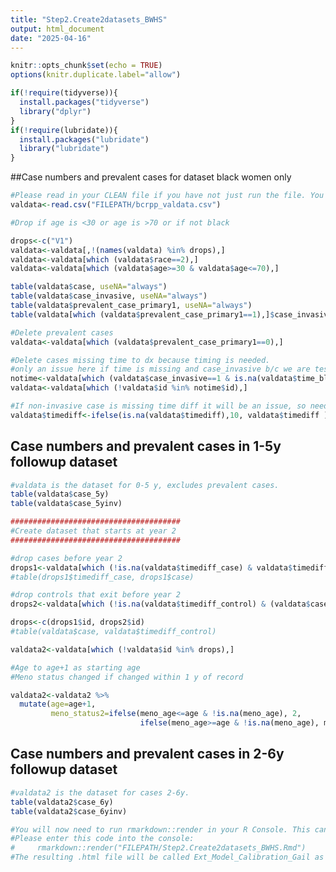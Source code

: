 ---
title: "Step2.Create2datasets_BWHS"
output: html_document
date: "2025-04-16"
---

```{r setup, include=FALSE}
knitr::opts_chunk$set(echo = TRUE)
options(knitr.duplicate.label="allow")
```

```{r setup, include=FALSE}
if(!require(tidyverse)){
  install.packages("tidyverse")
  library("dplyr")
}
if(!require(lubridate)){
  install.packages("lubridate")
  library("lubridate")
}
```

##Case numbers and prevalent cases for dataset black women only

```{r chunk1}

#Please read in your CLEAN file if you have not just run the file. You can also source Step1_Clean_CTS.R
valdata<-read.csv("FILEPATH/bcrpp_valdata.csv")

#Drop if age is <30 or age is >70 or if not black

drops<-c("V1")
valdata<-valdata[,!(names(valdata) %in% drops),]
valdata<-valdata[which (valdata$race==2),]
valdata<-valdata[which (valdata$age>=30 & valdata$age<=70),]

table(valdata$case, useNA="always")
table(valdata$case_invasive, useNA="always")
table(valdata$prevalent_case_primary1, useNA="always")
table(valdata[which (valdata$prevalent_case_primary1==1),]$case_invasive , useNA="always")

```

```{r include=FALSE}
#Delete prevalent cases 
valdata<-valdata[which (valdata$prevalent_case_primary1==0),]

#Delete cases missing time to dx because timing is needed.
#only an issue here if time is missing and case_invasive b/c we are testing invasive model
notime<-valdata[which (valdata$case_invasive==1 & is.na(valdata$time_bltodx1)),]
valdata<-valdata[which (!valdata$id %in% notime$id),]

#If non-invasive case is missing time diff it will be an issue, so need to correct - make assumption it is across interval
valdata$timediff<-ifelse(is.na(valdata$timediff),10, valdata$timediff )
```

## Case numbers and prevalent cases in 1-5y followup dataset

```{r}
#valdata is the dataset for 0-5 y, excludes prevalent cases.
table(valdata$case_5y)
table(valdata$case_5yinv)
```

```{r chunk2, echo=FALSE}
######################################
#Create dataset that starts at year 2
######################################

#drop cases before year 2
drops1<-valdata[which (!is.na(valdata$timediff_case) & valdata$timediff_case<2),]
#table(drops1$timediff_case, drops1$case)

#drop controls that exit before year 2
drops2<-valdata[which (!is.na(valdata$timediff_control) & (valdata$case==0) & valdata$timediff_control<2),]

drops<-c(drops1$id, drops2$id)
#table(valdata$case, valdata$timediff_control)

valdata2<-valdata[which (!valdata$id %in% drops),]

#Age to age+1 as starting age
#Meno status changed if changed within 1 y of record

valdata2<-valdata2 %>%
  mutate(age=age+1,
         meno_status2=ifelse(meno_age<=age & !is.na(meno_age), 2, 
                             ifelse(meno_age>=age & !is.na(meno_age), meno_status2, meno_status2)))

```


## Case numbers and prevalent cases in 2-6y followup dataset

```{r}
#valdata2 is the dataset for cases 2-6y. 
table(valdata2$case_6y)
table(valdata2$case_6yinv)
```

```{r instructions, include=FALSE}
#You will now need to run rmarkdown::render in your R Console. This cannot be included in the .Rmd file directly, or it will iteratively run.
#Please enter this code into the console:
#     rmarkdown::render("FILEPATH/Step2.Create2datasets_BWHS.Rmd")
#The resulting .html file will be called Ext_Model_Calibration_Gail as well, and will be found in the same file path as that of your .Rmd file.
```